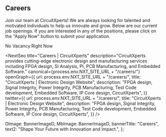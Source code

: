 <CareerStyle>
  <Banner banner={banner} />
  <div className="site-container">
    <div className="main-content pb-4 pb-lg-5">
      <h2 className="pb-2 fw-bold h3 text-orange pt-lg-6">Careers</h2>
      <div className="pt-4 pt-lg-5">
        Join our team at CircuitXperts! We are always looking for talented and
        motivated individuals to help us innovate and grow. Below are our
        current job openings. If you are interested in any of the positions,
        please click on the "Apply Now" button to submit your application.
      </div>
      <p className="h2 text-center mt-3 mb-2">No Vacancy Right Now</p>
    </div>
  </div>
</CareerStyle>

<NextSeo
  title="Careers | CircuitXperts"
  description="CircuitXperts provides cutting-edge electronic design and manufacturing services including FPGA design, SI Analysis, PI, PCB Manufacturing, and Embedded Software."
  canonical={process.env.NXT_SITE_URL + "/careers/"}
  openGraph={{
    url: process.env.NXT_SITE_URL + "/careers/",
    title: "CircuitXperts | Electronic Design Website",
    description:
      "FPGA design, Signal Integrity, Power Integrity, PCB Manufacturing, Test Code development, Embedded Software, IP Core design, CircuitXperts",
  }}
  twitter={{
    url: process.env.NXT_SITE_URL + "/careers/",
    title: "CircuitXperts | Electronic Design Website",
    description:
      "FPGA design, Signal Integrity, Power Integrity, PCB Manufacturing, Test Code development, Embedded Software, IP Core design, CircuitXperts",
  }}
/>


  DImage: BannerImageD,
  MbImage: BannerImageD,
  bannerTitle: "Careers",
  text2: "Shape Your Future with Innovation and Impact.",
};


